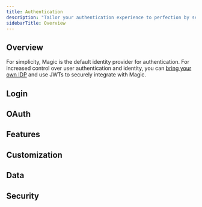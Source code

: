 ```yaml
---
title: Authentication
description: "Tailor your authentication experience to perfection by selecting from a diverse array of passwordless login options, ensuring an ideal fit for your audience. All users are provisioned with a non-custodial wallet on signup, **enabling one-click web3 onboarding experiences**."
sidebarTitle: Overview
---
```


## Overview

For simplicity, Magic is the default identity provider for authentication. For increased control over user authentication and identity, you can [bring your own IDP](docs/embedded-wallet/authentication/login/idp) and use JWTs to securely integrate with Magic.

## Login

<CardGroup cols={3}>
  <Card
    title="Email OTP"
    icon="envelope"
    href="/docs/embedded-wallet/authentication/login/email-otp"
    horizontal
  />
  <Card
    title="SMS"
    icon="comment-dots"
    href="/docs/embedded-wallet/authentication/login/sms"
    horizontal
  />
  <Card
    title="Bring Your Own IDP"
    icon="id-card"
    href="/docs/embedded-wallet/authentication/login/idp"
    horizontal
  />
  <Card
    title="Farcaster"
    icon="tower-observation"
    href="/docs/embedded-wallet/authentication/login/farcaster"
    horizontal
  />
</CardGroup>

## OAuth

<CardGroup cols={3}>
  <Card
    title="Getting Started With OAuth"
    icon="key"
    href="/docs/embedded-wallet/authentication/login/oauth/oauth-implementation"
    horizontal
  />
  <Card
    title="Google"
    icon="google"
    href="/docs/embedded-wallet/authentication/login/oauth/social-providers/google"
    horizontal
  />
  <Card
    title="Facebook"
    icon="facebook"
    href="/docs/embedded-wallet/authentication/login/oauth/social-providers/facebook"
    horizontal
  />
  <Card
    title="Twitter"
    icon="twitter"
    href="/docs/embedded-wallet/authentication/login/oauth/social-providers/twitter"
    horizontal
  />
  <Card
    title="Apple"
    icon="apple"
    href="/docs/embedded-wallet/authentication/login/oauth/social-providers/apple"
    horizontal
  />
  <Card
    title="Discord"
    icon="discord"
    href="/docs/embedded-wallet/authentication/login/oauth/social-providers/discord"
    horizontal
  />
  <Card
    title="GitHub"
    icon="github"
    href="/docs/embedded-wallet/authentication/login/oauth/social-providers/github"
    horizontal
  />
  <Card
    title="LinkedIn"
    icon="linkedin"
    href="/docs/embedded-wallet/authentication/login/oauth/social-providers/linkedin"
    horizontal
  />
  <Card
    title="Bitbucket"
    icon="bitbucket"
    href="/docs/embedded-wallet/authentication/login/oauth/social-providers/bitbucket"
    horizontal
  />
  <Card
    title="Twitch"
    icon="twitch"
    href="/docs/embedded-wallet/authentication/login/oauth/social-providers/twitch"
    horizontal
  />
  <Card
    title="Microsoft"
    icon="microsoft"
    href="/docs/embedded-wallet/authentication/login/oauth/social-providers/microsoft"
    horizontal
  />
  <Card
    title="GitLab"
    icon="gitlab"
    href="/docs/embedded-wallet/authentication/login/oauth/social-providers/gitlab"
    horizontal
  />
  <Card
    title="Telegram"
    icon="telegram"
    href="/docs/embedded-wallet/authentication/login/oauth/social-providers/telegram"
    horizontal
  />
</CardGroup>

## Features

<CardGroup cols={3}>
  <Card
    title="MFA"
    icon="shield-halved"
    href="/docs/embedded-wallet/authentication/features/mfa"
    horizontal
  />
  <Card
    title="Advanced MFA"
    icon="shield-check"
    href="/docs/embedded-wallet/authentication/features/advanced-mfa"
    horizontal
  />
  <Card
    title="Account Recovery"
    icon="key"
    href="/docs/embedded-wallet/authentication/features/account-recovery"
    horizontal
  />
  <Card
    title="Decentralized ID"
    icon="id-card"
    href="/docs/embedded-wallet/authentication/features/decentralized-id"
    horizontal
  />
</CardGroup>

## Customization

<CardGroup cols={3}>
  <Card
    title="Login UI"
    icon="palette"
    href="/docs/embedded-wallet/authentication/customization/login-ui"
    horizontal
  />
  <Card
    title="Localization"
    icon="language"
    href="/docs/embedded-wallet/authentication/customization/localization"
    horizontal
  />
  <Card
    title="Custom Email Provider"
    icon="envelope"
    href="/docs/embedded-wallet/authentication/customization/custom-smtp"
    horizontal
  />
  <Card
    title="Custom Email Template"
    icon="file-code"
    href="/docs/embedded-wallet/authentication/customization/custom-email-template"
    horizontal
  />
  <Card
    title="Custom Twilio Configuration"
    icon="phone"
    href="/docs/embedded-wallet/authentication/customization/custom-twilio-configuration"
    horizontal
  />
</CardGroup>

## Data

<CardGroup cols={3}>
  <Card
    title="Data Export"
    icon="file-export"
    href="/docs/embedded-wallet/authentication/data/data-export"
    horizontal
  />
  <Card
    title="Email Logs"
    icon="envelope"
    href="/docs/embedded-wallet/authentication/data/email-logs"
    horizontal
  />
  <Card
    title="GDPR Deletion Request"
    icon="user-slash"
    href="/docs/embedded-wallet/authentication/data/deletion-request"
    horizontal
  />
</CardGroup>

## Security

<CardGroup cols={3}>
  <Card
    title="Access Control"
    icon="lock"
    href="/docs/embedded-wallet/authentication/security/access-control"
    horizontal
  />
  <Card
    title="Domain Allowlist"
    icon="globe"
    href="/docs/embedded-wallet/authentication/security/allowlists/domain-allowlist"
    horizontal
  />
  <Card
    title="Redirect Allowlist"
    icon="arrow-right"
    href="/docs/embedded-wallet/authentication/security/allowlists/redirect-allowlist"
    horizontal
  />
  <Card
    title="Mobile Access Allow Listing"
    icon="mobile"
    href="/docs/embedded-wallet/authentication/security/allowlists/mobile-access-allow-listing"
    horizontal
  />
  <Card
    title="Device Registration"
    icon="laptop"
    href="/docs/embedded-wallet/authentication/security/device-registration"
    horizontal
  />
  <Card
    title="Custom Session Management"
    icon="clock"
    href="/docs/embedded-wallet/authentication/security/session-management"
    horizontal
  />
</CardGroup>
